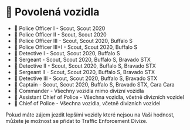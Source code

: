 
# 🚓 Povolená vozidla

- 👮 Police Officer I - Scout, Scout 2020
- 👮 Police Officer II - Scout, Scout 2020
- 👮 Police Officer III - Scout, Scout 2020, Buffalo S
- 👮 Police Officer III+I - Scout, Scout 2020, Buffalo S
- 👮 Detective I - Scout, Scout 2020, Buffalo S
- 👮 Sergeant - Scout, Scout 2020, Buffalo S, Bravado STX
- 👮 Detective II - Scout, Scout 2020, Buffalo S, Bravado STX
- 👮 Sergeant II - Scout, Scout 2020, Buffalo S, Bravado STX
- 👮 Detective III - Scout, Scout 2020, Buffalo S, Bravado STX
- 👮 Captain - Scout, Scout 2020, Buffalo S, Bravado STX, Cara Cara
- 👮 Commander - Všechny vozidla mimo divizní vozidla
- 👮 Assistant Chief of Police - Všechna vozidla, včetně divizních vozidel
- 👮 Chief of Police - Všechna vozidla, včetně divizních vozidel

<Callout type="info" emoji="🚓">
  Pokud máte zájem jezdit lepšími vozidly které nejsou na Vaši hodnost, můžete
  je možnost se přidat to Traffic Enforcement Divize.
</Callout>
